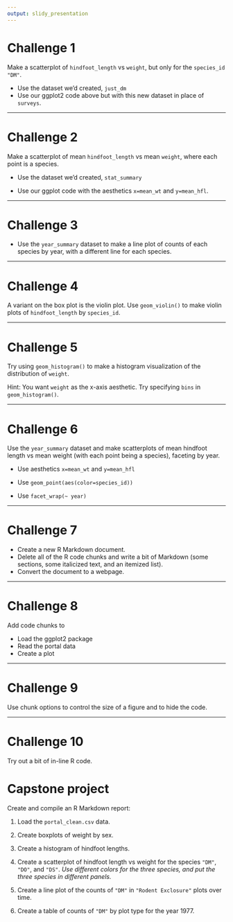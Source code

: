 ```yaml
---
output: slidy_presentation
---
```


# Challenge 1


Make a scatterplot of `hindfoot_length` vs `weight`, but only for the
`species_id` `"DM"`.

- Use the dataset we'd created, `just_dm`
- Use our ggplot2 code above but with this new dataset in place of `surveys`.


---

# Challenge 2


Make a scatterplot of mean `hindfoot_length` vs mean `weight`, where
each point is a species.

- Use the dataset we'd created, `stat_summary`

- Use our ggplot code with the aesthetics
  `x=mean_wt` and `y=mean_hfl`.


---

# Challenge 3


- Use the `year_summary` dataset to make a line plot of counts of each
  species by year, with a different line for each species.


---

# Challenge 4


A variant on the box plot is the violin plot. Use `geom_violin()` to
make violin plots of `hindfoot_length` by `species_id`.


---

# Challenge 5


Try using `geom_histogram()` to make a histogram visualization of the
distribution of `weight`.

Hint: You want `weight` as the x-axis aesthetic. Try specifying `bins`
in `geom_histogram()`.


---

# Challenge 6


Use the `year_summary` dataset and make scatterplots of mean hindfoot
length vs mean weight (with each point being a species), faceting by year.

- Use aesthetics `x=mean_wt` and `y=mean_hfl`

- Use `geom_point(aes(color=species_id))`

- Use `facet_wrap(~ year)`


---

# Challenge 7


- Create a new R Markdown document.
- Delete all of the R code chunks and write a bit of Markdown (some sections, some italicized
text, and an itemized list).
- Convert the document to a webpage.


---

# Challenge 8


Add code chunks to

- Load the ggplot2 package
- Read the portal data
- Create a plot


---

# Challenge 9


Use chunk options to control the size of a figure and to hide the
code.


---

# Challenge 10


Try out a bit of in-line R code.



# Capstone project

Create and compile an R Markdown report:

1. Load the `portal_clean.csv` data.

2. Create boxplots of weight by sex.

3. Create a histogram of hindfoot lengths.

4. Create a scatterplot of hindfoot length vs weight for the species
`"DM"`, `"DO"`, and `"DS"`. _Use different colors for the three
species, and put the three species in different panels._

5. Create a line plot of the counts of `"DM"` in `"Rodent Exclosure"` plots over time.

6. Create a table of counts of `"DM"` by plot type for the year 1977.
